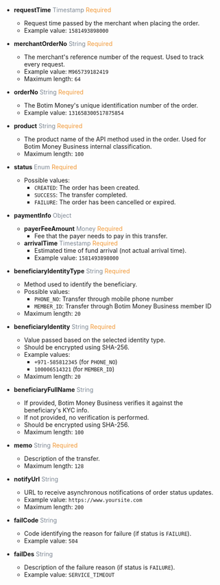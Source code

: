 
- **requestTime** <font color='#7d8793'>Timestamp</font> <font color='#f19938'>Required</font>  
  - Request time passed by the merchant when placing the order.  
  - Example value: `1581493898000`

- **merchantOrderNo** <font color='#7d8793'>String</font> <font color='#f19938'>Required</font>  
  - The merchant's reference number of the request. Used to track every request.  
  - Example value: `M965739182419`  
  - Maximum length: `64`

- **orderNo** <font color='#7d8793'>String</font> <font color='#f19938'>Required</font>  
  - The Botim Money's unique identification number of the order.  
  - Example value: `131658300517875854`

- **product** <font color='#7d8793'>String</font> <font color='#f19938'>Required</font>  
  - The product name of the API method used in the order. Used for Botim Money Business internal classification.  
  - Maximum length: `100`

- **status** <font color='#7d8793'>Enum</font> <font color='#f19938'>Required</font>  
  - Possible values:  
    - `CREATED`: The order has been created.  
    - `SUCCESS`: The transfer completed.  
    - `FAILURE`: The order has been cancelled or expired.

- **paymentInfo** <font color='#7d8793'>Object</font>  
  - **payerFeeAmount** <font color='#7d8793'>Money</font> <font color='#f19938'>Required</font>  
    - Fee that the payer needs to pay in this transfer.  
  - **arrivalTime** <font color='#7d8793'>Timestamp</font> <font color='#f19938'>Required</font>  
    - Estimated time of fund arrival (not actual arrival time).  
    - Example value: `1581493898000`

- **beneficiaryIdentityType** <font color='#7d8793'>String</font> <font color='#f19938'>Required</font>  
  - Method used to identify the beneficiary.  
  - Possible values:  
    - `PHONE_NO`: Transfer through mobile phone number  
    - `MEMBER_ID`: Transfer through Botim Money Business member ID  
  - Maximum length: `20`

- **beneficiaryIdentity** <font color='#7d8793'>String</font> <font color='#f19938'>Required</font>  
  - Value passed based on the selected identity type.  
  - Should be encrypted using SHA-256.  
  - Example values:  
    - `+971-585812345` (for `PHONE_NO`)  
    - `100006514321` (for `MEMBER_ID`)  
  - Maximum length: `20`

- **beneficiaryFullName** <font color='#7d8793'>String</font>  
  - If provided, Botim Money Business verifies it against the beneficiary's KYC info.  
  - If not provided, no verification is performed.  
  - Should be encrypted using SHA-256.  
  - Maximum length: `100`

- **memo** <font color='#7d8793'>String</font> <font color='#f19938'>Required</font>  
  - Description of the transfer.  
  - Maximum length: `128`

- **notifyUrl** <font color='#7d8793'>String</font>  
  - URL to receive asynchronous notifications of order status updates.  
  - Example value: `https://www.yoursite.com`  
  - Maximum length: `200`

- **failCode** <font color='#7d8793'>String</font>  
  - Code identifying the reason for failure (if status is `FAILURE`).  
  - Example value: `504`

- **failDes** <font color='#7d8793'>String</font>  
  - Description of the failure reason (if status is `FAILURE`).  
  - Example value: `SERVICE_TIMEOUT`
